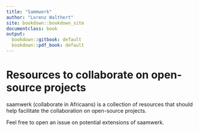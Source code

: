 ```yaml
---
title: "Sammwerk"
author: "Lorenz Walthert"
site: bookdown::bookdown_site
documentclass: book
output:
  bookdown::gitbook: default
  bookdown::pdf_book: default
---
```


# Resources to collaborate on open-source projects

saamwerk (collaborate in Africaans) is a collection of resources that should 
help facilitate the collaboration on open-source projects.

Feel free to open an issue on potential extensions of saamwerk.
